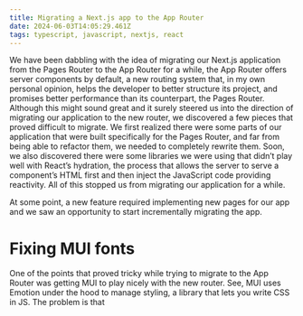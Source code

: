 ```yaml
---
title: Migrating a Next.js app to the App Router
date: 2024-06-03T14:05:29.461Z
tags: typescript, javascript, nextjs, react
---
```


We have been dabbling with the idea of migrating our Next.js application from the Pages Router to the App Router for a while, the App Router offers server components by default, a new routing system that, in my own personal opinion, helps the developer to better structure its project, and promises better performance than its counterpart, the Pages Router.
Although this might sound great and it surely steered us into the direction of migrating our application to the new router, we discovered a few pieces that proved difficult to migrate.
We first realized there were some parts of our application that were built specifically for the Pages Router, and far from being able to refactor them, we needed to completely rewrite them.
Soon, we also discovered there were some libraries we were using that didn’t play well with React’s hydration, the process that allows the server to serve a component’s HTML first and then inject the JavaScript code providing reactivity.
All of this stopped us from migrating our application for a while.

At some point, a new feature required implementing new pages for our app and we saw an opportunity to start incrementally migrating the app.

# Fixing MUI fonts

One of the points that proved tricky while trying to migrate to the App Router was getting MUI to play nicely with the new router.
See, MUI uses Emotion under the hood to manage styling, a library that lets you write CSS in JS.
The problem is that
